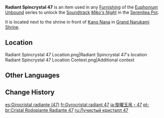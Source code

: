 {{Item Infobox
|id           = 141047
|image        = Item Radiant Spincrystal.png
|type         = Adventure Items
|group        = Radiant Spincrystals
|group2       = Inazuma Spincrystals
|quality      = 4
|invCategory  = Precious Items
|description  = This wondrous crystal contains a certain rhythm, like something beautiful woven from delicate silk. These items can be found throughout the mainland or from merchants who collect curios. The tune held within this crystal can be revivified in your [[Serenitea Pot]] using either "[[Euphonium Unbound: Winding]]" or "[[Euphonium Unbound: Soaring]]." The tune contained within this [[Radiant Spincrystal]] is "[[Miko's Night]]."
|source1      = [[Grand Narukami Shrine (Subarea)|Grand Narukami Shrine]]
|track        = Miko's Night
}}
'''Radiant Spincrystal 47''' is an item used in any [[Furnishing]] of the [[Euphonium Unbound]] series to unlock the [[Soundtrack]] ''[[Miko's Night]]'' in the [[Serenitea Pot]].

It is located next to the shrine in front of [[Kano Nana]] in [[Grand Narukami Shrine (Subarea)|Grand Narukami Shrine]].

==Location==
<gallery>
Radiant Spincrystal 47 Location.png|Radiant Spincrystal 47's location
Radiant Spincrystal 47 Location Context.png|Additional context
</gallery>

==Other Languages==
{{Other Languages
|default_hidden = 1
|en      = Radiant Spincrystal 47
|zhs     = 旋曜玉帛・其四十七
|zhs_rm  = Xuán Yào Yùbó - Qí Sìshíqī
|zht     = 旋曜玉帛・其四十七
|zht_rm  = Xuán Yào Yùbó - Qí Sìshíqī
|ja      = 旋曜玉帛・47
|ja_rm   = Sen'you Gyokuhaku - Yonjuunana{{Assumed}}
|ko      = 빛나는 결정・47
|ko_rm   = Binnaneun Gyeoljeong - Sasipchil
|es      = Girocristal radiante (47)
|fr      = Gyrocristal radiant 47
|ru      = Лучистый кристалл {{tt|47|}}
|th      = Radiant Spincrystal 47
|vi      = Ngọc Thạch Âm Vang 47
|de      = Strahlender Drehkristall XLVII
|id      = Radiant Spincrystal 47
|pt      = Cristal Rodopiante Radiante 47
|tr      = Parlak Burgu Kristal 47
|it      = Voltacristallo radioso 47
}}

==Change History==
{{Change History|2.6}}

[[es:Girocristal radiante (47)]]
[[fr:Gyrocristal radiant 47]]
[[ja:旋曜玉帛・47]]
[[pt-br:Cristal Rodopiante Radiante 47]]
[[ru:Лучистый кристалл 47]]